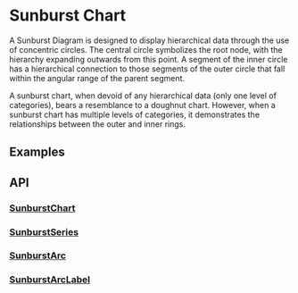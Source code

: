 
<Meta of={Stories} />

# Sunburst Chart

A Sunburst Diagram is designed to display hierarchical data through the use
of concentric circles. The central circle symbolizes the root node, with the
hierarchy expanding outwards from this point. A segment of the inner circle has a
hierarchical connection to those segments of the outer circle that fall within the
angular range of the parent segment.

A sunburst chart, when devoid of any hierarchical data (only one level of categories),
bears a resemblance to a doughnut chart. However, when a sunburst chart has
multiple levels of categories, it demonstrates the relationships between the outer and
inner rings.

## Examples
<ToggleCanvas of={Stories.MultiLevel} storybook="charts-sunburst-chart--multi-level" />

## API
### [SunburstChart](https://github.com/reaviz/reaviz/blob/master/src/SunburstChart/SunburstChart.tsx)
<PropsTable name="SunburstChart" />

### [SunburstSeries](https://github.com/reaviz/reaviz/blob/master/src/SunburstChart/SunburstSeries.tsx)
<PropsTable name="SunburstSeries" />

### [SunburstArc](https://github.com/reaviz/reaviz/blob/master/src/SunburstChart/SunburstArc.tsx)
<PropsTable name="SunburstArc" />

### [SunburstArcLabel](https://github.com/reaviz/reaviz/blob/master/src/SunburstChart/SunburstArcLabel.tsx)
<PropsTable name="SunburstArcLabel" />
